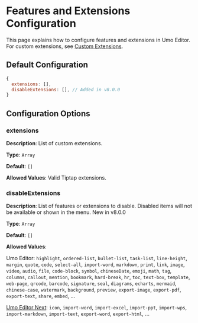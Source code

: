 
# Features and Extensions Configuration

This page explains how to configure features and extensions in Umo Editor. For custom extensions, see [Custom Extensions](../extensions).

## Default Configuration

```js
{
  extensions: [],
  disableExtensions: [], // Added in v8.0.0
}
```

## Configuration Options

### extensions

**Description**: List of custom extensions.

**Type**: `Array`

**Default**: `[]`

**Allowed Values**: Valid Tiptap extensions.

### disableExtensions

**Description**: List of features or extensions to disable. Disabled items will not be available or shown in the menu. <Badge theme="success">New in v8.0.0</Badge>

**Type**: `Array`

**Default**: `[]`

**Allowed Values**:

Umo Editor: `highlight`, `ordered-list`, `bullet-list`, `task-list`, `line-height`, `margin`, `quote`, `code`, `select-all`, `import-word`, `markdown`, `print`, `link`, `image`, `video`, `audio`, `file`, `code-block`, `symbol`, `chineseDate`, `emoji`, `math`, `tag`, `columns`, `callout`, `mention`, `bookmark`, `hard-break`, `hr`, `toc`, `text-box`, `template`, `web-page`, `qrcode`, `barcode`, `signature`, `seal`, `diagrams`, `echarts`, `mermaid`, `chinese-case`, `watermark`, `background`, `preview`, `export-image`, `export-pdf`, `export-text`, `share`, `embed`, ...

[Umo Editor Next](../next): `icon`, `import-word`, `import-excel`, `import-ppt`, `import-wps`, `import-markdown`, `import-text`, `export-word`, `export-html`, ...

